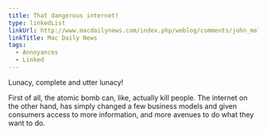 ```yaml
---
title: That dangerous internet!
type: linkedList
linkUrl: http://www.macdailynews.com/index.php/weblog/comments/john_mellencamp_internet_the_most_dangerous_invention_since_atomic_bomb
linkTitle: Mac Daily News
tags:
  - Annoyances
  - Linked
---
```


Lunacy, complete and utter lunacy!

First of all, the atomic bomb can, like, actually kill people. The internet on the other hand, has simply changed a few business models and given consumers access to more information, and more avenues to do what they want to do.
